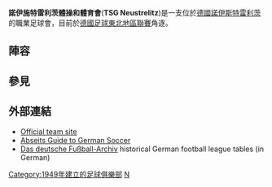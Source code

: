 {{Infobox football club |
  clubname = 諾伊施特雷利茨體操和體育會|
  image    = <!-- 檔案不存在 [[File:TSGNeustrelitz.png|140px]] ，可從英文維基百科取得 -->|
  fullname = Turn- und Sportgemeinschaft Neustrelitz e.V.|
  nickname = |
  founded  = {{start date and age|df=yes|1949}}||
  ground   = Parkstadion|
  capacity = 7,000|
  chairman = Hauke Runge|
  manager  = [[Torsten_Gütschow|Torsten Gütschow]]|
  league   = [[德國足球東北地區聯賽|德國足球東北地區聯賽]] (IV) |
  season   = 2015–16|
  position = 8 |
  pattern_la1=_whitelines|pattern_b1=|pattern_ra1=_whitelines|
  leftarm1=0000ff|body1=0000ff|rightarm1=0000ff|shorts1=0000ff|socks1=0000ff|
  pattern_la2=_whitelines|pattern_b2=|pattern_ra2=_whitelines|
  leftarm2=ff0000|body2=ff0000|rightarm2=ff0000|shorts2=ff0000|socks2=ff0000|
}}
'''諾伊施特雷利茨體操和體育會'''('''TSG Neustrelitz''')是一支位於[[德國|德國]][[諾伊斯特雷利茨|諾伊斯特雷利茨]]的職業足球會，目前於[[德國足球東北地區聯賽|德國足球東北地區聯賽]]角逐。

==陣容==
{{updated|2016年7月29日}}

{{Fs start}}
{{Fs player | no=  1 | pos= GK | nat= GER | name= Sven Lissek}}
{{Fs player | no=  3 | pos= MF | nat= GER | name= Tim Lampert }}
{{Fs player | no=  6 | pos= MF | nat= GER | name= Alexander Schmitt }}
{{Fs player | no=  8 | pos= MF | nat= AFG | name= [[Mustafa_Zazai|Mustafa Zazai]] }}
{{Fs player | no=    | pos= MF | nat= SRB | name= [[Milan_Senic|Milan Senic]] }}
{{Fs player | no= 10 | pos= MF | nat= GER | name= Fabio Viteritti }}
{{Fs player | no= 11 | pos= MF | nat= GER | name= Philip Schulz }}
{{Fs player | no= 14 | pos= MF | nat= GER | name= Jan-Ove Edeling }}
{{Fs player | no= 15 | pos= FW | nat= SEN | name= Djibril N'Diaye }}
{{Fs player | no= 16 | pos= DF | nat= GER | name= Rene Pütt }}
{{Fs mid}}
{{Fs player | no= 17 | pos= MF | nat= JPN | name= [[Taira_Tomita|Taira Tomita]] }}
{{Fs player | no= 19 | pos= DF | nat= GER | name= Matthias Zeugner }}
{{Fs player | no=    | pos= DF | nat= TUR | name= [[Mert_Sahin|Mert Sahin]] }}
{{Fs player | no=    | pos= MF | nat= GER | name= Zafer Senel }}
{{Fs player | no=    | pos= MF | nat= GER | name= Florian Bernhardt }}
{{Fs player | no=    | pos= MF | nat= JPN | name= [[Ryota_Okumura|Ryota Okumura]] }}
{{Fs player | no= 24 | pos= GK | nat= GER | name= Christopher Hanf }}
{{Fs player | no=    | pos= MF | nat= GER | name= Phillipp Wendt }}
{{Fs player | no=    | pos= FW | nat= GER | name= Dennis Rothenstein }}
{{Fs end}}

==參見==
{{reflist}}

==外部連結==
*[http://www.tsg-neustrelitz.de Official team site]{{Wayback|url=http://www.tsg-neustrelitz.de/ |date=20160410091328 }}
*[http://www.abseits-soccer.com/clubs/neustrelitz.html Abseits Guide to German Soccer]{{Wayback|url=http://www.abseits-soccer.com/clubs/neustrelitz.html |date=20160303190132 }}
*[http://www.f-archiv.de/ Das deutsche Fußball-Archiv]{{Wayback|url=http://www.f-archiv.de/ |date=20151216170102 }} historical German football league tables (in German)

[[Category:1949年建立的足球俱樂部|Category:1949年建立的足球俱樂部]]
[[Category:德國足球俱樂部|N]]